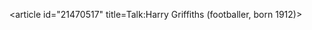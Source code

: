<article id="21470517" title=Talk:Harry Griffiths (footballer, born 1912)>
	<talkpage id="21470517" title="Talk:Harry Griffiths (footballer, born 1912)">
{{WikiProjectBannerShell|1=
{{WikiProject Biography|living=No|class=Start|sports-priority=Low|sports-work-group=yes|listas=Griffiths, Harry}}
{{WikiProject Football|class=Start|importance=Low|England=yes}}
{{WikiProject Baseball|class=start}}
}}
	</talkpage>
</article>